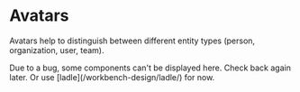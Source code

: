 
# Avatars

Avatars help to distinguish between different entity types (person, organization, user, team).

<Callout>
  Due to a bug, some components can't be displayed here. Check back again later.
  Or use [ladle](/workbench-design/ladle/) for now.
</Callout>
